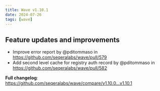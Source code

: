 ```yaml
---
title: Wave v1.10.1
date: 2024-07-26
tags: [wave]
---
```


## Feature updates and improvements

- Improve error report by @pditommaso in https://github.com/seqeralabs/wave/pull/579
- Add second level cache for registry auth record by @pditommaso in https://github.com/seqeralabs/wave/pull/582

**Full changelog**: https://github.com/seqeralabs/wave/compare/v1.10.0...v1.10.1
